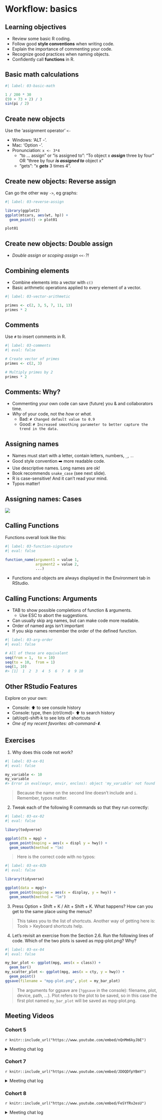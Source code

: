 # Workflow: basics

## Learning objectives

-   Review some basic R coding.
-   Follow good **style conventions** when writing code.
-   Explain the importance of commenting your code.
-   Recognize good practices when naming objects.
-   Confidently call **functions** in R.

## Basic math calculations

```r
#| label: 03-basic-math

1 / 200 * 30
(59 + 73 + 2) / 3
sin(pi / 2)
```

## Create new objects

Use the 'assignment operator' `<-`

-   Windows: 'ALT -'. 
-   Mac: 'Option -'.
-   Pronunciation: `x <- 3*4`
    -   "to ... assign" or "is assigned to": "To object x ***assign*** three by four" OR "three by four ***is assigned to*** object x" 
    -   "gets": "x ***gets*** 3 times 4".

## Create new objects: Reverse assign

Can go the other way `->`, eg graphs:

```r
#| label: 03-reverse-assign

library(ggplot2)
ggplot(mtcars, aes(wt, hp)) +
  geom_point() -> plot01

plot01
```

## Create new objects: Double assign

-   *Double assign or scoping assign `<<-`?!*

## Combining elements

-   Combine elements into a vector with `c()`
-   Basic arithmetic operations applied to every element of a vector. 

```r
#| label: 03-vector-arithmetic

primes <- c(2, 3, 5, 7, 11, 13)
primes * 2
```


## Comments

Use `#` to insert comments in R. 
  
```r
#| label: 03-comments
#| eval: false

# Create vector of primes 
primes <- c(2, 3)

# Multiply primes by 2
primes * 2
```

## Comments: Why?

-   Commenting your own code can save (future) you & and collaborators time.
- *Why* of your code, not the *how* or *what.* 
    -   Bad: `# Changed default value to 0.9`
    -   Good: `# Increased smoothing parameter to better capture the trend in the data.`


## Assigning names

-   Names must start with a letter, contain letters, numbers, `_`, `.`. 
-   Good style convention ➡️ more readable code.
-   Use descriptive names. Long names are ok!
-   Book recommends `snake_case` (see next slide). 
-   R is case-sensitive! And it can't read your mind.
-   Typos matter! 

## Assigning names: Cases

![](images/cases.png)

## Calling Functions

Functions overall look like this: 

```r
#| label: 03-function-signature
#| eval: false

function_name(argument1 = value 1, 
              argument2 = value 2, 
              ...)
```

-   Functions and objects are always displayed in the Environment tab in RStudio. 

## Calling Functions: Arguments

-   TAB to show possible completions of function & arguments.
    -   Use ESC to abort the suggestions. 
-   Can usually skip arg names, but can make code more readable. 
-   Order of named args isn't important
-   If you skip names remember the order of the defined function. 

```r
#| label: 03-arg-order
#| eval: false

# All of these are equivalent
seq(from = 1,  to = 10)
seq(to = 10,  from = 1)
seq(1, 10)
#> [1]  1  2  3  4  5  6  7  8  9 10
```
  
## Other RStudio Features

Explore on your own:

-   Console: ⬆️ to see console history
-   Console: type, then (ctrl/cmd)- ⬆️ to search history
-   (alt/opt)-shift-k to see lots of shortcuts
-   *One of my recent favorites: alt-command-⬇️.*

## Exercises

1. Why does this code not work? 

```r
#| label: 03-ex-01
#| eval: false

my_variable <- 10
my_varıable 
#> Error in eval(expr, envir, enclos): object 'my_varıable' not found
```

> Because the name on the second line doesn't include and `i`. Remember, typos matter. 

2. Tweak each of the following R commands so that they run correctly:

```r
#| label: 03-ex-02
#| eval: false

libary(todyverse)

ggplot(dTA = mpg) + 
  geom_point(maping = aes(x = displ y = hwy)) +
  geom_smooth(method = "lm)
```

> Here is the correct code with no typos: 

```r
#| label: 03-ex-02b
#| eval: false

library(tidyverse)

ggplot(data = mpg)+
  geom_point(mapping = aes(x = display, y = hwy)) +
  geom_smooth(method = "lm")
```

3. Press Option + Shift + K / Alt + Shift + K. What happens? How can you get to the same place using the menus?

> This takes you to the list of shortcuts. Another way of getting here is: Tools > Keyboard shortcuts help. 

4. Let’s revisit an exercise from the Section 2.6. Run the following lines of code. Which of the two plots is saved as mpg-plot.png? Why?

```r
#| label: 03-ex-04
#| eval: false

my_bar_plot <- ggplot(mpg, aes(x = class)) +
  geom_bar()
my_scatter_plot <- ggplot(mpg, aes(x = cty, y = hwy)) +
  geom_point()
ggsave(filename = "mpg-plot.png", plot = my_bar_plot)
```

> The arguments for ggsave are (`?ggsave` in the console): filename, plot, device, path, ...). Plot refers to the plot to be saved, so in this case the first plot named `my_bar_plot` will be saved as mpg-plot.png. 

## Meeting Videos

### Cohort 5

`r knitr::include_url("https://www.youtube.com/embed/nQnMm6kyJbE")`

<details>

<summary>Meeting chat log</summary>

```         
00:14:44    Jon Harmon (jonthegeek):    Ignore the URL on these, I should have made my coworker crop those out since it isn't relevant outside of our work environment 🙃
00:47:00    Jon Harmon (jonthegeek):    ?variable.names
00:58:53    Becki R. (she/her): jon_doe is an object?
00:59:05    Wai-Yin:    Yes.
01:10:33    Becki R. (she/her): Is there a list of verbal substitutions like "<- = get"?
01:16:05    Jon Harmon (jonthegeek):    Not yet! Some more will come up as we go through the book... and I plan on putting something together with them before too long!
01:16:56    Becki R. (she/her): Nice!
01:20:44    docksbox@pm.me: Thanks
01:22:41    Becki R. (she/her): Thanks everyone! I will not be here next week.
```

</details>

### Cohort 7

`r knitr::include_url("https://www.youtube.com/embed/JDOQDfpYBmY")`

<details>

<summary>Meeting chat log</summary>

```         
00:29:38    Dolleen Osundwa:    is a tibble similar to the table () function?
```

</details>

### Cohort 8

`r knitr::include_url("https://www.youtube.com/embed/FeSYfRx2esU")`

<details>

<summary>Meeting chat log</summary>

```         
00:06:13    Shamsuddeen Muhammad:   book_club-py4da
00:06:16    Shamsuddeen Muhammad:   #book_club-py4da
00:08:47    Shamsuddeen Muhammad:   https://www.youtube.com/watch?v=8tq1C8spV_g
00:09:03    Abdou Daffeh:   Hey everyone
00:34:25    Abdou Daffeh:   sorry do you mean vscode?
00:34:45    Hamza:  Yes he is using VSCode
00:35:13    Abdou Daffeh:   thanks, I have to check it out
00:41:22    Shamsuddeen Muhammad:   https://www.rscreencasts.com/content_pages/hbcu-enrollment.html
```

</details>
